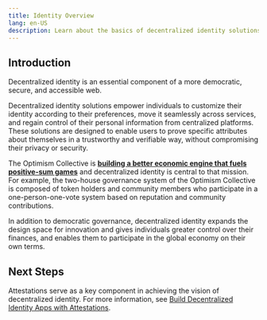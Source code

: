 ```yaml
---
title: Identity Overview
lang: en-US
description: Learn about the basics of decentralized identity solutions.
---
```


## Introduction

Decentralized identity is an essential component of a more democratic, secure, and accessible web.

Decentralized identity solutions empower individuals to customize their identity according to their preferences, move it seamlessly across services, and regain control of their personal information from centralized platforms. These solutions are designed to enable users to prove specific attributes about themselves in a trustworthy and verifiable way, without compromising their privacy or security.

The Optimism Collective is **[building a better economic engine that fuels positive-sum games](https://www.optimism.io/vision)** and decentralized identity is central to that mission. For example, the two-house governance system of the Optimism Collective is composed of token holders and community members who participate in a one-person-one-vote system based on reputation and community contributions.

In addition to democratic governance, decentralized identity expands the design space for innovation and gives individuals greater control over their finances, and enables them to participate in the global economy on their own terms.

## Next Steps

Attestations serve as a key component in achieving the vision of decentralized identity. For more information, see [Build Decentralized Identity Apps with Attestations](about-attestations).
